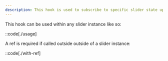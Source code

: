 ```yaml
---
description: This hook is used to subscribe to specific slider state updates.
---
```


This hook can be used within any slider instance like so:

::code[./usage]

A ref is required if called outside outside of a slider instance:

::code[./with-ref]
